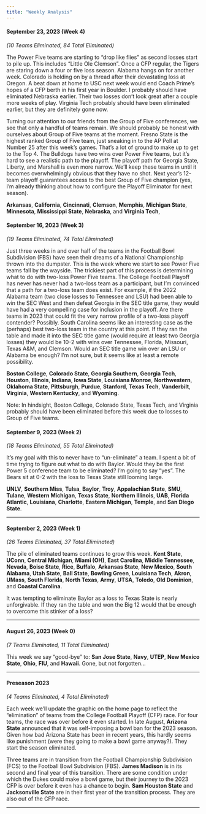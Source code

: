 ```yaml
---
title: "Weekly Analysis"
---
```


#### September 23, 2023 (Week 4)

*(10 Teams Eliminated, 84 Total Eliminated)*

The Power Five teams are starting to "drop like flies" as second losses start to pile up. This includes "Little Ole Clemson". Once a CFP regular, the Tigers are staring down a four or five loss season. Alabama hangs on for another week. Colorado is holding on by a thread after their devastating loss at Oregon. A beat down at home to USC next week would end Coach Prime's hopes of a CFP berth in his first year in Boulder. I probably should have eliminated Nebraska earlier. Their two losses don't look great after a couple more weeks of play. Virginia Tech probably should have been eliminated earlier, but they are definitely gone now.

Turning our attention to our friends from the Group of Five conferences, we see that only a handful of teams remain. We should probably be honest with ourselves about Group of Five teams at the moment. Fresno State is the highest ranked Group of Five team, just sneaking in to the AP Poll at Number 25 after this week's games. That's a lot of ground to make up to get to the Top 4. The Bulldogs have two wins over Power Five teams, but it's hard to see a realistic path to the playoff. The playoff path for Georgia State, Liberty, and Marshall is even more narrow. We'll keep these teams in until it becomes overwhelmingly obvious that they have no shot. Next year's 12-team playoff guarantees access to the best Group of Five champion (yes, I'm already thinking about how to configure the Playoff Eliminator for next season).

**Arkansas**, **California**, **Cincinnati**, **Clemson**, **Memphis**, **Michigan State**, **Minnesota**, **Mississippi State**, **Nebraska**, and **Virginia Tech**,

#### September 16, 2023 (Week 3)

*(19 Teams Eliminated, 74 Total Eliminated)*

Just three weeks in and over half of the teams in the Football Bowl Subdivision (FBS) have seen their dreams of a National Championship thrown into the dumpster. This is the week where we start to see Power Five teams fall by the wayside. The trickiest part of this process is determining what to do with two-loss Power Five teams. The College Football Playoff has never has never had a two-loss team as a participant, but I'm convinced that a path for a two-loss team does exist. For example, if the 2022 Alabama team (two close losses to Tennessee and LSU) had been able to win the SEC West and then defeat Georgia in the SEC title game, they would have had a very compelling case for inclusion in the playoff. Are there teams in 2023 that could fit the very narrow profile of a two-loss playoff contender? Possibly. South Carolina seems like an interesting case as the (perhaps) best two-loss team in the country at this point. If they ran the table and made it into the SEC title game (would require at least two Georgia losses) they would be 10-2 with wins over Tennessee, Florida, Missouri, Texas A&M, and Clemson. Would an SEC title game win over an LSU or Alabama be enough? I'm not sure, but it seems like at least a remote possibility.

**Boston College**, **Colorado State**, **Georgia Southern**, **Georgia Tech**, **Houston**, **Illinois**, **Indiana**, **Iowa State**, **Louisiana Monroe**, **Northwestern**, **Oklahoma State**, **Pittsburgh**, **Purdue**, **Stanford**, **Texas Tech**, **Vanderbilt**, **Virginia**, **Western Kentucky**, and **Wyoming**.

Note: In hindsight, Boston College, Colorado State, Texas Tech, and Virginia probably should have been eliminated before this week due to losses to Group of Five teams.

#### September 9, 2023 (Week 2)

*(18 Teams Eliminated, 55 Total Eliminated)*

It's my goal with this to never have to "un-eliminate" a team. I spent a bit of time trying to figure out what to do with Baylor. Would they be the first Power 5 conference team to be eliminated? I'm going to say "yes". The Bears sit at 0-2 with the loss to Texas State still looming large.

**UNLV**, **Southern Miss**, **Tulsa**, **Baylor**, **Troy**, **Appalachian State**, **SMU**, **Tulane**, **Western Michigan**, **Texas State**, **Northern Illinois**, **UAB**, **Florida Atlantic**, **Louisiana**, **Charlotte**, **Eastern Michigan**, **Temple**, and **San Diego State**.

------------------------------------------------------------------------

#### September 2, 2023 (Week 1)

*(26 Teams Eliminated, 37 Total Eliminated)*

The pile of eliminated teams continues to grow this week. **Kent State**, **UConn**, **Central Michigan**, **Miami (OH)**, **East Carolina**, **Middle Tennessee**, **Nevada**, **Boise State**, **Rice**, **Buffalo**, **Arkansas State**, **New Mexico**, **South Alabama**, **Utah State**, **Ball State**, **Bowling Green**, **Louisiana Tech**, **Akron**, **UMass**, **South Florida**, **North Texas**, **Army**, **UTSA**, **Toledo**, **Old Dominion**, and **Coastal Carolina**.

It was tempting to eliminate Baylor as a loss to Texas State is nearly unforgivable. If they ran the table and won the Big 12 would that be enough to overcome this stinker of a loss?

------------------------------------------------------------------------

#### August 26, 2023 (Week 0)

*(7 Teams Eliminated, 11 Total Eliminated)*

This week we say "good-bye" to: **San Jose State**, **Navy**, **UTEP**, **New Mexico State**, **Ohio**, **FIU**, and **Hawaii**. Gone, but not forgotten...

------------------------------------------------------------------------

#### Preseason 2023

*(4 Teams Eliminated, 4 Total Eliminated)*

Each week we'll update the graphic on the home page to reflect the "elimination" of teams from the College Football Playoff (CFP) race. For four teams, the race was over before it even started. In late August, **Arizona State** announced that it was self-imposing a bowl ban for the 2023 season. Given how bad Arizona State has been in recent years, this hardly seems like punishment (were they going to make a bowl game anyway?). They start the season eliminated.

Three teams are in transition from the Football Championship Subdivision (FCS) to the Football Bowl Subdivision (FBS). **James Madison** is in its second and final year of this transition. There are some condition under which the Dukes could make a bowl game, but their journey to the 2023 CFP is over before it even has a chance to begin. **Sam Houston State** and **Jacksonville State** are in their first year of the transition process. They are also out of the CFP race.

------------------------------------------------------------------------
